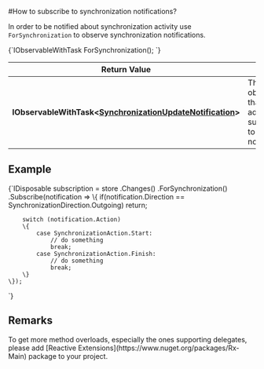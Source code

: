 
#How to subscribe to synchronization notifications?

In order to be notified about synchronization activity use `ForSynchronization` to observe synchronization notifications.



<TabItem value="for_synchronization_1" label="for_synchronization_1">
<CodeBlock language="csharp">
{`IObservableWithTask<SynchronizationUpdateNotification> ForSynchronization();
`}
</CodeBlock>
</TabItem>


| Return Value | |
| ------------- | ------------- |
| **IObservableWithTask&lt;[SynchronizationUpdateNotification](../../../glossary/synchronization-update-notification.mdx)&gt;** | The observable that allows to add subscriptions to received notifications |

## Example

<TabItem value="for_synchronization_2" label="for_synchronization_2">
<CodeBlock language="csharp">
{`IDisposable subscription = store
	.Changes()
	.ForSynchronization()
	.Subscribe(notification =>
	\{
		if(notification.Direction == SynchronizationDirection.Outgoing)
			return;

		switch (notification.Action)
		\{
			case SynchronizationAction.Start:
				// do something
				break;
			case SynchronizationAction.Finish:
				// do something
				break;
		\}
	\});
`}
</CodeBlock>
</TabItem>

## Remarks

<Admonition type="info" title="">
To get more method overloads, especially the ones supporting delegates, please add [Reactive Extensions](https://www.nuget.org/packages/Rx-Main) package to your project.
</Admonition>

